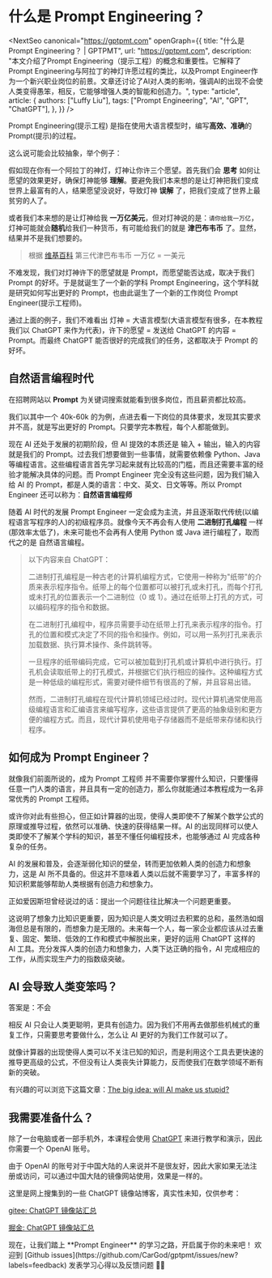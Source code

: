 # 什么是 Prompt Engineering？


<NextSeo
  canonical="https://gptpmt.com"
  openGraph={{
    title: "什么是 Prompt Engineering？ | GPTPMT",
    url: "https://gptpmt.com",
    description:
      "本文介绍了Prompt Engineering（提示工程）的概念和重要性。它解释了Prompt Engineering与阿拉丁的神灯许愿过程的类比，以及Prompt Engineer作为一个新兴职业岗位的前景。文章还讨论了AI对人类的影响，强调AI的出现不会使人类变得愚笨，相反，它能够增强人类的智能和创造力。",
    type: "article",
    article: {
      authors: ["Luffy Liu"],
      tags: ["Prompt Engineering", "AI", "GPT", "ChatGPT"],
    },
  }}
/>

Prompt Engineering(提示工程) 是指在使用大语言模型时，编写**高效、准确**的 Prompt(提示)的过程。

这么说可能会比较抽象，举个例子：

假如现在你有一个阿拉丁的神灯，灯神让你许三个愿望。首先我们会 **思考** 如何让愿望的效果更好，确保灯神能够 **理解**。要避免我们本来想的是让灯神把我们变成世界上最富有的人，结果愿望没说好，导致灯神 **误解** 了，把我们变成了世界上最贫穷的人了。

或者我们本来想的是让灯神给我 **一万亿美元**，但对灯神说的是：`请你给我一万亿`，灯神可能就会**随机**给我们一种货币，有可能给我们的就是 **津巴布韦币** 了。显然，结果并不是我们想要的。

> 根据 [维基百科](https://zh.wikipedia.org/zh-hans/%E6%B4%A5%E5%B7%B4%E5%B8%83%E9%9F%8B%E5%85%83#%E7%AC%AC%E4%B8%89%E4%BB%A3) 第三代津巴布韦币 一万亿 = 一美元

不难发现，我们对灯神许下的愿望就是 Prompt，而愿望能否达成，取决于我们 Prompt 的好坏。于是就诞生了一个新的学科 Prompt Engineering，这个学科就是研究如何写出更好的 Prompt，也由此诞生了一个新的工作岗位 Prompt Engineer(提示工程师)。

通过上面的例子，我们不难看出 灯神 = 大语言模型(大语言模型有很多，在本教程我们以 ChatGPT 来作为代表)，许下的愿望 = 发送给 ChatGPT 的内容 = Prompt。而最终 ChatGPT 能否很好的完成我们的任务，这都取决于 Prompt 的好坏。

## 自然语言编程时代

在招聘网站以 **Prompt** 为关键词搜索就能看到很多岗位，而且薪资都比较高。

<Screenshot src={BossImg1} alt="Boss直聘-Prompt工程师相关岗位" />

我们以其中一个 40k-60k 的为例，点进去看一下岗位的具体要求，发现其实要求并不高，就是写出更好的 Prompt。只要学完本教程，每个人都能做到。

<Screenshot src={BossImg2} alt="Boss直聘-Prompt工程师相关岗位" />

现在 AI 还处于发展的初期阶段，但 AI 提效的本质还是 输入 + 输出，输入的内容就是我们的 Prompt。过去我们想要做到一些事情，就需要依赖像 Python、Java 等编程语言。这些编程语言首先学习起来就有比较高的门槛，而且还需要丰富的经验才能解决具体的问题。而 Prompt Engineer 完全没有这些问题，因为我们输入给 AI 的 Prompt，都是人类的语言：中文、英文、日文等等。所以 Prompt Engineer 还可以称为：**自然语言编程师**

随着 AI 时代的发展 Prompt Engineer 一定会成为主流，并且逐渐取代传统(以编程语言写程序的人)的初级程序员。就像今天不再会有人使用 **二进制打孔编程** 一样(那效率太低了)，未来可能也不会再有人使用 Python 或 Java 进行编程了，取而代之的是 自然语言编程。

> 以下内容来自 ChatGPT：
>
> 二进制打孔编程是一种古老的计算机编程方式，它使用一种称为"纸带"的介质来表示程序指令。纸带上的每个位置都可以被打孔或未打孔，而每个打孔或未打孔的位置表示一个二进制位（0 或 1）。通过在纸带上打孔的方式，可以编码程序的指令和数据。
>
> 在二进制打孔编程中，程序员需要手动在纸带上打孔来表示程序的指令。打孔的位置和模式决定了不同的指令和操作。例如，可以用一系列打孔来表示加载数据、执行算术操作、条件跳转等。
>
> 一旦程序的纸带编码完成，它可以被加载到打孔机或计算机中进行执行。打孔机会读取纸带上的打孔模式，并根据它们执行相应的操作。这种编程方式是一种低级的编程形式，需要对硬件细节有很高的了解，并且容易出错。
>
> 然而，二进制打孔编程在现代计算机领域已经过时。现代计算机通常使用高级编程语言和汇编语言来编写程序，这些语言提供了更高的抽象级别和更方便的编程方式。而且，现代计算机使用电子存储器而不是纸带来存储和执行程序。

## 如何成为 Prompt Engineer？

就像我们前面所说的，成为 Prompt 工程师 并不需要你掌握什么知识，只要懂得任意一门人类的语言，并且具有一定的创造力，那么你就能通过本教程成为一名非常优秀的 Prompt 工程师。

或许你对此有些担心，但正如计算器的出现，使得人类即使不了解某个数学公式的原理或推导过程，依然可以准确、快速的获得结果一样。AI 的出现同样可以使人类即使不了解某个学科的知识，甚至不懂任何编程技术，也能够通过 AI 完成各种复杂的任务。

AI 的发展和普及，会逐渐弱化知识的壁垒，转而更加依赖人类的创造力和想象力，这是 AI 所不具备的。但这并不意味着人类以后就不需要学习了，丰富多样的知识积累能够帮助人类根据有创造力和想象力。

正如爱因斯坦曾经说过的话：提出一个问题往往比解决一个问题更重要。

这说明了想象力比知识更重要，因为知识是人类文明过去积累的总和，虽然浩如烟海但总是有限的，而想象力是无限的。未来每一个人，每一家企业都应该从过去重复、固定、繁琐、低效的工作和模式中解脱出来，更好的运用 ChatGPT 这样的 AI 工具。充分发挥人类的创造力和想象力，人类下达正确的指令，AI 完成相应的工作，从而实现生产力的指数级突破。

## AI 会导致人类变笨吗？

答案是：不会

相反 AI 只会让人类更聪明，更具有创造力。因为我们不用再去做那些机械式的重复工作，只需要思考要做什么，怎么让 AI 更好的为我们工作就可以了。

就像计算器的出现使得人类可以不关注已知的知识，而是利用这个工具去更快速的推导更高级的公式，不但没有让人类丧失计算能力，反而使我们在数学领域不断有新的突破。

有兴趣的可以浏览下这篇文章：[The big idea: will AI make us stupid?](https://www.theguardian.com/books/2023/jun/19/the-big-idea-will-ai-make-us-stupid)

## 我需要准备什么？

除了一台电脑或者一部手机外，本课程会使用 [ChatGPT](https://chat.openai.com) 来进行教学和演示，因此你需要一个 OpenAI 账号。

由于 OpenAI 的账号对于中国大陆的人来说并不是很友好，因此大家如果无法注册或访问，可以通过中国大陆的镜像网站使用，效果是一样的。

这里是网上搜集到的一些 ChatGPT 镜像站博客，真实性未知，仅供参考：

[gitee: ChatGPT 镜像站汇总](https://gitee.com/click33/chatgpt---mirror-station-summary)

[掘金: ChatGPT 镜像站汇总](https://juejin.cn/post/7226974035464192055)

<Callout emoji="🎉">
  现在，让我们踏上 **Prompt Engineer** 的学习之路，开启属于你的未来吧！ 欢迎到
  [Github issues](https://github.com/CarGod/gptpmt/issues/new?labels=feedback)
  发表学习心得以及反馈问题 👏🏻
</Callout>

<WeChatContact />